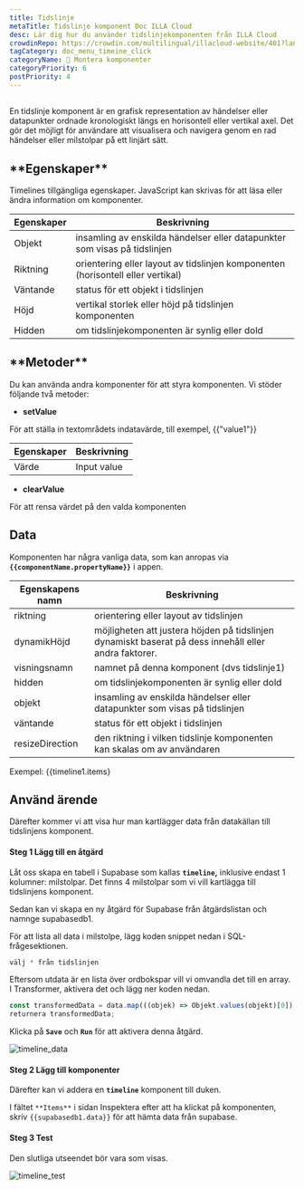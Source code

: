 ```yaml
---
title: Tidslinje
metaTitle: Tidslinje komponent Doc ILLA Cloud
desc: Lär dig hur du använder tidslinjekomponenten från ILLA Cloud
crowdinRepo: https://crowdin.com/multilingual/illacloud-website/401?languages=sv&filter=basic&value=0
tagCategory: doc_menu_timeine_click
categoryName: 🧬 Montera komponenter
categoryPriority: 6
postPriority: 4
---
```


## <h2 hidden>Vad är tidslinje?</h2>

En tidslinje komponent är en grafisk representation av händelser eller datapunkter ordnade kronologiskt längs en horisontell eller vertikal axel. Det gör det möjligt för användare att visualisera och navigera genom en rad händelser eller milstolpar på ett linjärt sätt.

## \***\*Egenskaper\*\***

Timelines tillgängliga egenskaper. JavaScript kan skrivas för att läsa eller ändra information om komponenter.

| Egenskaper  | Beskrivning                                                                               |
| ----------- | ----------------------------------------------------------------------------------------- |
| Objekt      | insamling av enskilda händelser eller datapunkter som visas på tidslinjen                 |
| Riktning    | orientering eller layout av tidslinjen komponenten (horisontell eller vertikal)           |
| Väntande    | status för ett objekt i tidslinjen                                                        |
| Höjd        | vertikal storlek eller höjd på tidslinjen komponenten                                     |
| Hidden      | om tidslinjekomponenten är synlig eller dold                                              |

## \***\*Metoder\*\***

Du kan använda andra komponenter för att styra komponenten. Vi stöder följande två metoder:

-   **setValue**

För att ställa in textområdets indatavärde, till exempel, {{"value1"}}

| Egenskaper | Beskrivning |
| ---------- | ----------- |
| Värde      | Input value |

-   **clearValue**

För att rensa värdet på den valda komponenten

## Data

Komponenten har några vanliga data, som kan anropas via **`{{componentName.propertyName}}`** i appen.

| Egenskapens namn   | Beskrivning                                                                                           |
| ------------------ | ----------------------------------------------------------------------------------------------------- |
| riktning           | orientering eller layout av tidslinjen                                                                |
| dynamikHöjd        | möjligheten att justera höjden på tidslinjen dynamiskt baserat på dess innehåll eller andra faktorer. |
| visningsnamn       | namnet på denna komponent (dvs tidslinje1)                                                            |
| hidden             | om tidslinjekomponenten är synlig eller dold                                                          |
| objekt             | insamling av enskilda händelser eller datapunkter som visas på tidslinjen                             |
| väntande           | status för ett objekt i tidslinjen                                                                    |
| resizeDirection    | den riktning i vilken tidslinje komponenten kan skalas om av användaren                               |

Exempel: {{timeline1.items}

## Använd ärende

Därefter kommer vi att visa hur man kartlägger data från datakällan till tidslinjens komponent.

#### Steg 1 Lägg till en åtgärd

Låt oss skapa en tabell i Supabase som kallas **`timeline`,** inklusive endast 1 kolumner: milstolpar. Det finns 4 milstolpar som vi vill kartlägga till tidslinjens komponent.

Sedan kan vi skapa en ny åtgärd för Supabase från åtgärdslistan och namnge supabasedb1.

För att lista all data i milstolpe, lägg koden snippet nedan i SQL-frågesektionen.

```sql
välj * från tidslinjen
```

Eftersom utdata är en lista över ordbokspar vill vi omvandla det till en array. I Transformer, aktivera det och lägg ner koden nedan.

```jsx
const transformedData = data.map(((objek) => Objekt.values(objekt)[0]);
returnera transformedData;
```

Klicka på **`Save`** och **`Run`** för att aktivera denna åtgärd.

![timeline_data](https://cdn.illacloud.com/official-website/img/official-site/components/timeline_data.jpg)

#### Steg 2 Lägg till komponenter

Därefter kan vi addera en **`timeline`** komponent till duken.

I fältet `**Items**` i sidan Inspektera efter att ha klickat på komponenten, skriv `{{supabasedb1.data}}` för att hämta data från supabase.

#### Steg 3 Test

Den slutliga utseendet bör vara som visas.

![timeline_test](https://cdn.illacloud.com/official-website/img/official-site/components/timeline_test.jpg)
